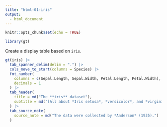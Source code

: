 ```yaml
---
title: "html-01-iris"
output:
  - html_document
---
```


```r
knitr::opts_chunk$set(echo = TRUE)

library(gt)
```

Create a display table based on `iris`.

```r
gt(iris) |>
  tab_spanner_delim(delim = ".") |>
  cols_move_to_start(columns = Species) |>
  fmt_number(
    columns = c(Sepal.Length, Sepal.Width, Petal.Length, Petal.Width),
    decimals = 1
  ) |>
  tab_header(
    title = md("The **iris** dataset"),
    subtitle = md("[All about *Iris setosa*, *versicolor*, and *virginica*]")
  ) |>
  tab_source_note(
    source_note = md("The data were collected by *Anderson* (1935).")
  )
```
